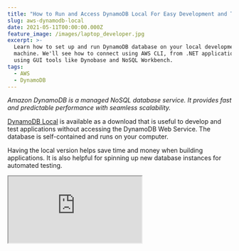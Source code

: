 ```yaml
---
title: "How to Run and Access DynamoDB Local For Easy Development and Testing"
slug: aws-dynamodb-local
date: 2021-05-11T00:00:00.000Z
feature_image: /images/laptop_developer.jpg
excerpt: >-
  Learn how to set up and run DynamoDB database on your local development
  machine. We'll see how to connect using AWS CLI, from .NET application and
  using GUI tools like Dynobase and NoSQL Workbench.
tags:
  - AWS
  - DynamoDB
---
```

_Amazon DynamoDB is a managed NoSQL database service. It provides fast and predictable performance with seamless scalability._

[DynamoDB Local](https://docs.aws.amazon.com/amazondynamodb/latest/developerguide/DynamoDBLocal.html) is available as a download that is useful to develop and test applications without accessing the DynamoDB Web Service. The database is self-contained and runs on your computer.

Having the local version helps save time and money when building applications. It is also helpful for spinning up new database instances for automated testing.

<iframe src="https://www.youtube.com/embed/ZHMHQmCLakA" />

In this blog post, let's explore how to set up a local instance of DynamoDB, access it from applications and the different modes it supports. We will also look at how the various GUI tools can interact with the locally installed database instance.

The downloadable version of Amazon DynamoDB is an executable .jar file. It runs on Windows, Linux, macOS, and other platforms that support Java. It is also available as a [Docker image](https://hub.docker.com/r/amazon/dynamodb-local/), making it even easier to get started and run.

In this post, I will use the Docker image to set up the DynamoDB. Make sure you have [Docker setup on your local machine](https://www.docker.com/products/docker-desktop) before proceeding.

## DynamoDB Local Using Docker

The below command sets up DynamoDB Local (`amazon/dynamodb-local`) docker image,

-   With name '_dynamodb_' (-- name)
-   Exposes 8000 port in the container on port _8000_ on Docker host (-p)
-   Runs in the background and detached (-d or--detach)
-   With the jar file as the entry point

```bash
docker run `
--name dynamodb `
-p 8000:8000 `
-d amazon/dynamodb-local `
-jar DynamoDBLocal.jar

```

The Docker instance is up and running as shown below in the Docker Desktop UI.

<Figure src="/images/dynamodb_local_docker.jpg" caption="## Accessing DynamoDB" />

The Local DynamoDB is very similar to the instance available in AWS infrastructure. All ways of [accessing the AWS instance](https://docs.aws.amazon.com/amazondynamodb/latest/developerguide/AccessingDynamoDB.html) also works for the local.

Let's look at some of the common ways and learn how to access the local DynamoDB instance we just set up.

### Using AWS CLI

The AWS Command Line Interface, also called [AWS CLI](https://docs.aws.amazon.com/cli/latest/userguide/cli-chap-welcome.html) is an open-source tool to interact with AWS services from within the command-line shell.

Check out the [Installing AWS CLI](https://docs.aws.amazon.com/cli/latest/userguide/cli-chap-install.html) docs to get it set up on your local machine.

If you are on the Windows platform, you can use [Chocolatey](/blog/chocolatey-install-softwares-with-ease/), which is a Package Manager for Windows. It makes installing software a breeze, including [awscli](https://community.chocolatey.org/packages/awscli) → `choco install awscli`

Once installed, to start accessing the DynamoDB, we need to configure the credentials. This local version requires any random string as its AWS Access Key ID and Secret Access Key.

Run `aws configure` from the command line and provide fake keys, as shown below.

```bash
aws configure

AWS Access Key ID: "fakeMyKeyId"

AWS Secret Access Key: "fakeSecretAccessKey"
region: "ap-southeast-2"

```

Once that is set up, we can use the `aws dynamodb` command to [interact with DynamoDB.](https://docs.aws.amazon.com/amazondynamodb/latest/developerguide/Tools.CLI.html)

```bash
aws dynamodb create-table `
    --table-name WeatherForecast `
    --attribute-definitions `
        AttributeName=City,AttributeType=S `
        AttributeName=Date,AttributeType=S `
    --key-schema AttributeName=City,KeyType=HASH AttributeName=Date,KeyType=RANGE `
    --provisioned-throughput ReadCapacityUnits=1,WriteCapacityUnits=1 `
    --endpoint-url http://localhost:8000

AWS dynamodb list-tables --endpoint-URL http://localhost:8000

```

The above command creates (`create-table`) a new Table named _WeatherForecast_ with City as the Hash Key and Date the Range Key. The `list-tables` lists all the tables in the specified local instance.

The above commands uses the default region (`ap-southeast-2`), since region is not explicitly specified. Pass in `--region` attribute to explicitly specify a region.

The DynamoDB Local instance creates a unique database file for the AWS Access Key Id and the AWS Region.

For our current set up we have the Access Key id as _fakeMyAccessKeyId_, and the region is _ap-southeast-2._ Because of this the file created is '_fakeMyAccessKeyId\_ap-southeast-2.db_'.

We can see this file by opening the _cli_ for the Docker instance and listing the files in there (as shown below)

![Docker cli with files listed showing the Dynamodb Local file name highlighted](/images/dynamodb_local_docker_cli.jpg)

Any actions against this combination of Access Key and Region are stored in this file. If we delete this file, we will lose all data. Similarly, if we use a different Access Key or Region, it will create a new file.

### From .NET Application

In an earlier post, I had walked through in detail how to get started with [DynamoDB from .NET.](/blog/aws-dynamodb-net-core/)

Using the [AWSSDK.DynamoDBv2](https://www.nuget.org/packages/AWSSDK.DynamoDBv2/) package and the `DynamoDbContext` class we can connect to the DynamoDB Local instance as well. The setup is very similar to that of connecting to DynamoDB Web Service, as shown below.

<BlogLink
  href="/blog/aws-dynamodb-net-core"
  title="AWS DynamoDB For The .NET Developer: How To Easily Get Started"
  description="Learn how to get started with AWS DynamoDB with .NET Core by updating the default ASP NET Web API template to use DynamoDB as it’s data store. We will learn to do basic Creat, Read, Update and Delete operations from the API."
  authorImage="/images/favicon.ico"
  authorName="Rahul Nath"
  authorTitle="Rahul Pulikkot Nath"
  featureImage="/images/aws_dynamodb.jpg"
/>

Instead of specifying the `RegionEndpoint` property, we need to specify the `ServiceURL` and `AuthenticationRegion` properties as part of the AmazonDynamoDbConfig class. Since the database instance depends on the Access Key Id (as we saw before), we need to pass in the `BasicAWSCredentials` with the fake keys.

```csharp
var creds = new BasicAWSCredentials("fakeMyKeyId", "fakeSecretAccessKey");
var config = new AmazonDynamoDBConfig()
{
	ServiceURL = "http://localhost:8000",
	AuthenticationRegion="ap-southeast-2"
};
var client = new AmazonDynamoDBClient(creds,config);
var context = new DynamoDBContext(client);

await context.SaveAsync(new WeatherForecast() { City="test", Date ="testDate" });

var data = await context.ScanAsync<WeatherForecast>(null).GetRemainingAsync();

```

The above code adds a new item to WeatherForecast and runs a Scan operation on the table to get back all the data.

### Using Dynobase

[Dynobase](https://dynobase.dev/) is a GUI client, which helps to explore and interact with DynamoDB easily. It has lots of features and is a popular tool to help manage DyanmoDB databases. It has a free 7-day trial but [requires payment after](https://dynobase.dev/#pricing).

The configuration to connect to the local instance of DynamoDB is available under Settings → Offline Settings (as shown below).

Set the appropriate Port, Regions, and the Access Key Id.

![Dynobase Offline Settings to configure DynamoDb Local configuration](/images/dynamodb_local_dynobase.jpg)

To get the tool to work, I had to update the AWS config file with the `dynamodb-proxy` as shown in the screenshot above.

Once set, we can browse the local instance as shown below. It allows to browse the tables, add data, and a lot more features.

<Figure src="/images/dynamodb_local_dynobase_scan.jpg" caption="## SharedDB Mode" />

DynamoDB Local also supports a single database file version. In this, the same file is used regardless of the region or the access key.

We need to [pass in extra parameters](https://docs.aws.amazon.com/amazondynamodb/latest/developerguide/DynamoDBLocal.UsageNotes.html) when creating the docker instance.

-   \-sharedDb → creates single database file named _shared-local-instance.db_.
-   \-dbPath → directory where the database file will be written. (_**DON'T MISS** the '.' after the attribute, which specifies to create in the root folder._)

```bash
docker run `
--name dynamodb-shared `
-p 8002:8000 `
-d amazon/dynamodb-local `
-jar DynamoDBLocal.jar `
-sharedDb -dbPath .

```

To avoid conflicts with the previous local instance, I have updated the `name` and the Docker host port to be 8002.

It creates a new instance of the DynamoDB Local database, as shown below. Exploring the CLI, it also shows the single database file created.

![DynamoDB shared mode with cli visible, showing the shared-local-instance.db file highlighted](/images/dynamodb_local_shared_docker_cli.jpg)

Connecting to `http://localhost:8002` from any region of access key will always fetch data from the single database file.

### NoSQL Workbench

[NoSQL Workbench for Amazon DynamoDB](https://docs.aws.amazon.com/amazondynamodb/latest/developerguide/workbench.html) is a cross-platform GUI application for DynamoDB. It is free and provides data modeling, data visualization, query development features, etc.

Under the _Operation Builder_ (as shown below), we can connect to the local instance specifying the port details.

![NoSQL Workbench showing Operation builder and one table in DynamoDB under the shared mode.](/images/dynamodb_local_nosql_workbench.jpg)

**Note:** With NoSQL Workbench, we can only connect and explore local DynamoDB in Shared mode. The GUI tool does not support specifying Access Key Id, which is required to connect when not in shared mode.

I hope this helps you to set up and get started with DynamoDB Local. The Local instance helps speed up the development process. It avoids the overhead of setting up an AWS account and databases for local development machines.

The local instances also allow to spin up instances for automated testing easily. I will explore this in a future post. Until then, have a great time and see you soon!

Cover Photo by [Christopher Gower](https://unsplash.com/@cgower?utm_source=unsplash&utm_medium=referral&utm_content=creditCopyText) on [Unsplash](https://unsplash.com/s/photos/laptop-developer?utm_source=unsplash&utm_medium=referral&utm_content=creditCopyText).
